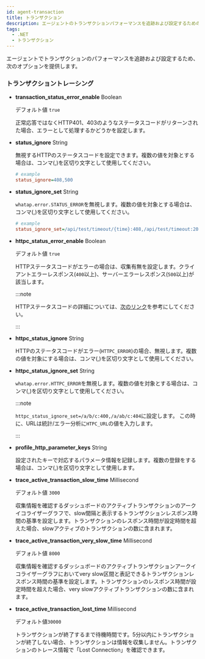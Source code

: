 ```yaml
---
id: agent-transaction
title: トランザクション
description: エージェントのトランザクションパフォーマンスを追跡および設定するためのオプションを提供します。
tags:
  - .NET
  - トランザクション
---
```



<Transaction />

エージェントでトランザクションのパフォーマンスを追跡および設定するため、次のオプションを提供します。

### トランザクショントレーシング


<Dotnettransactionprofile /> 

- **transaction_status_error_enable** <span class='type'>Boolean</span>

  デフォルト値 `true`

  正常応答ではなくHTTP401、403のようなステータスコードがリターンされた場合、エラーとして処理するかどうかを設定します。

- **status_ignore** <span class='type'>String</span>

  無視するHTTPのステータスコードを設定できます。複数の値を対象とする場合は、コンマ(,)を区切り文字として使用してください。

  ```ini title='whatap.conf'
  # example
  status_ignore=408,500
  ```

- **status_ignore_set** <span class='type'>String</span>

  `whatap.error.STATUS_ERROR`を無視します。複数の値を対象とする場合は、コンマ(,)を区切り文字として使用してください。

  ```ini title='whatap.conf'
  # example
  status_ignore_set=/api/test/timeout/{time}:408,/api/test/timeout:200,/error:500
  ```

- **httpc_status_error_enable** <span class='type'>Boolean</span>

  デフォルト値 `true`

  HTTPステータスコードがエラーの場合は、収集有無を設定します。クライアントエラーレスポンス(`400`以上)、サーバーエラーレスポンス(`500`以上)が該当します。

  :::note

  HTTPステータスコードの詳細については、[次のリンク](https://developer.mozilla.org/docs/Web/HTTP/Status)を参考にしてください。

  :::

- **httpc_status_ignore** <span class='type'>String</span>

  HTTPのステータスコードがエラー(`HTTPC_ERROR`)の場合、無視します。複数の値を対象にする場合は、コンマ(,)を区切り文字として使用してください。

- **httpc_status_ignore_set** <span class='type'>String</span>

  `whatap.error.HTTPC_ERROR`を無視します。複数の値を対象とする場合は、コンマ(,)を区切り文字として使用してください。

  :::note

  `httpc_status_ignore_set=/a/b/c:400,/a/ab/c:404`に設定します。 この時に、URLは統計/エラー分析に`HTPC_URL`の値を入力します。

  :::

- **profile_http_parameter_keys** <span class='type'>String</span>

  設定されたキーで対応するパラメータ情報を記録します。複数の登録をする場合は、コンマ(,)を区切り文字として使用します。

- **trace_active_transaction_slow_time** <span class='type'>Millisecond</span>

  デフォルト値 `3000`

  収集情報を確認するダッシュボードのアクティブトランザクションのアークイコライザーグラフで、slow間隔と表示するトランザクションレスポンス時間の基準を設定します。トランザクションのレスポンス時間が設定時間を超えた場合、slowアクティブのトランザクションの数に含まれます。

- **trace_active_transaction_very_slow_time** <span class='type'>Millisecond</span>

  デフォルト値 `8000`

  収集情報を確認するダッシュボードのアクティブトランザクションアークイコライザーグラフにおいてvery slow区間と表記できるトランザクションレスポンス時間の基準を設定します。トランザクションのレスポンス時間が設定時間を超えた場合、very slowアクティブトランザクションの数に含まれます。

- **trace_active_transaction_lost_time** <span class='type'>Millisecond</span>

  デフォルト値`30000`

  トランザクションが終了するまで待機時間です。5分以内にトランザクションが終了しない場合、トランザクションは情報を収集しません。トランザクションのトレース情報で「Lost Connection」を確認できます。
